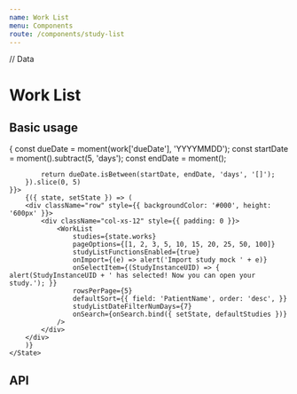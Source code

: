 ```yaml
---
name: Work List
menu: Components
route: /components/study-list
---
```


// Data

# Work List

## Basic usage

<Playground>
    <State initial={{
        searchData: {},
        works: defaultWorks.filter(work => {
            const dueDate = moment(work['dueDate'], 'YYYYMMDD');
            const startDate = moment().subtract(5, 'days');
            const endDate = moment();

            return dueDate.isBetween(startDate, endDate, 'days', '[]');
        }).slice(0, 5)
    }}>
        {({ state, setState }) => (
        <div className="row" style={{ backgroundColor: '#000', height: '600px' }}>
            <div className="col-xs-12" style={{ padding: 0 }}>
                <WorkList
                    studies={state.works}
                    pageOptions={[1, 2, 3, 5, 10, 15, 20, 25, 50, 100]}
                    studyListFunctionsEnabled={true}
                    onImport={(e) => alert('Import study mock ' + e)}
                    onSelectItem={(StudyInstanceUID) => { alert(StudyInstanceUID + ' has selected! Now you can open your study.'); }}
                    rowsPerPage={5}
                    defaultSort={{ field: 'PatientName', order: 'desc', }}
                    studyListDateFilterNumDays={7}
                    onSearch={onSearch.bind({ setState, defaultStudies })}
                />
            </div>
        </div>
        )}
    </State>

</Playground>

## API

<Props of={WorkList} />
